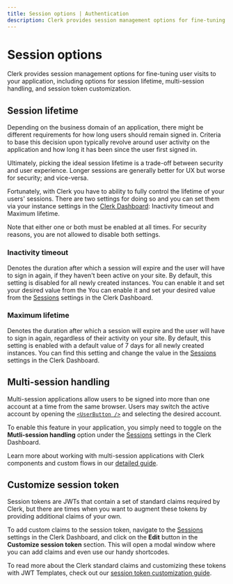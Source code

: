 ```yaml
---
title: Session options | Authentication
description: Clerk provides session management options for fine-tuning user visits to your application.
---
```


# Session options

Clerk provides session management options for fine-tuning user visits to your application, including options for session lifetime, multi-session handling, and session token customization.

## Session lifetime

Depending on the business domain of an application, there might be different requirements for how long users should remain signed in. Criteria to base this decision upon typically revolve around user activity on the application and how long it has been since the user first signed in.

Ultimately, picking the ideal session lifetime is a trade-off between security and user experience. Longer sessions are generally better for UX but worse for security; and vice-versa.

Fortunately, with Clerk you have to ability to fully control the lifetime of your users' sessions. There are two settings for doing so and you can set them via your instance settings in the [Clerk Dashboard](https://dashboard.clerk.com/): Inactivity timeout and Maximum lifetime.

<Callout type="info">
  Note that either one or both must be enabled at all times. For security reasons, you are not allowed to disable both settings.
</Callout>

### Inactivity timeout

Denotes the duration after which a session will expire and the user will have to sign in again, if they haven't been active on your site. By default, this setting is disabled for all newly created instances. You can enable it and set your desired value from the You can enable it and set your desired value from the [Sessions](https://dashboard.clerk.com/last-active?path=sessions) settings in the Clerk Dashboard.

<Images 
width={3024}
height={1652}
src="/docs/images/authentication/session-options/inactivity-timeout.jpg"
alt="The 'Sessions' configuration section in the Clerk Dashboard with a red outline around the 'Inactivity timeout' section. This option is toggled on, revealing an input for customizing the time duration until inactivity timeout. A red arrow is pointing to the 'Apply Changes' button."
/>

### Maximum lifetime

Denotes the duration after which a session will expire and the user will have to sign in again, regardless of their activity on your site. By default, this setting is enabled with a default value of 7 days for all newly created instances. You can find this setting and change the value in the [Sessions](https://dashboard.clerk.com/last-active?path=sessions) settings in the Clerk Dashboard.

<Images 
width={3024}
height={1652}
src="/docs/images/authentication/session-options/maximum-lifetime.jpg"
alt="The 'Sessions' settings in the Clerk Dashboard with a red outline around the 'Maximum lifetime' section. This option is toggled on, revealing an input for customizing duration of a session lifetime."
/>

## Multi-session handling

Multi-session applications allow users to be signed into more than one account at a time from the same browser. Users may switch the active account by opening the [`<UserButton />`](/docs/components/user/user-button) and selecting the desired account.

To enable this feature in your application, you simply need to toggle on the **Mutli-session handling** option under the [Sessions](https://dashboard.clerk.com/last-active?path=sessions) settings in the Clerk Dashboard.

<Images 
width={3024}
height={1652}
src="/docs/images/authentication/session-options/multisession-handling.jpg"
alt="The 'Multi-session handling' section under the 'Sessions' settings in the Clerk Dashboard. A red arrow is pointing to the 'Multi-session handling' toggle, which is toggled on, and there is also a red arrow pointing to the 'Apply Changes' button."
/>

Learn more about working with multi-session applications with Clerk components and custom flows in our [detailed guide](/docs/custom-flows/multi-session-applications).

## Customize session token

Session tokens are JWTs that contain a set of standard claims required by Clerk, but there are times when you want to augment these tokens by providing additional claims of your own.

To add custom claims to the session token, navigate to the [Sessions](https://dashboard.clerk.com/last-active?path=sessions) settings in the Clerk Dashboard, and click on the **Edit** button in the **Customize session token** section. This will open a modal window where you can add claims and even use our handy shortcodes.

<Images 
width={3024}
height={1652}
src="/docs/images/authentication/session-options/customize-session-token.jpg"
alt="The 'Customize session token' section under the 'Sessions' settings in the Clerk Dashboard. A red arrow is pointing to the 'Edit' button."
/>

To read more about the Clerk standard claims and customizing these tokens with JWT Templates, check out our [session token customization guide](/docs/backend-requests/making/session-customization).